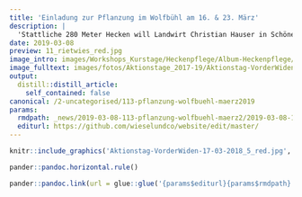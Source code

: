 ```yaml
---
title: 'Einladung zur Pflanzung im Wolfbühl am 16. & 23. März'
description: |
  'Stattliche 280 Meter Hecken will Landwirt Christian Hauser in Schönenberg initiieren und natürlich unterstützen wir ihn dabei.  An den Samstagen 16. & 23. März treffen sich Interessierte Einzelpersonen oder Familien um 9.45 Uhr im Wolfbühl 2, Schönenberg.Gepflanzt werden "leichte Büsche" aus der Forstbaumschule Rüti ZH und bei Gelegenheit ergänzen wir die Gebüschgruppen gleich mit kleinen Deckungsstrukturen. Übrigens wurde vor Ort ein Hermelin gesehen bei der Heckenplanung im Dezember 2018...  Wie immer gibt es begleitend einiges zu erfahren über Wiesel & Co - übrigens auch am Abend des 16. März an einem Vortrag in Schindellegi.  Um die Organisation des offerierten Zmittags zu vereinfachen, ist vorgängig eine Anmeldung erwünscht an keller@wieselundco.ch.  DOWNLOAD DETAILS AKTIONSTAG WOLFBÜHL SCHÖNENBERG'
date: 2019-03-08
preview: 11_rietwies_red.jpg
image_intro: images/Workshops_Kurstage/Heckenpflege/Album-Heckenpflege/11_rietwies_red.jpg
image_fulltext: images/fotos/Aktionstage_2017-19/Aktionstag-VorderWiden-17-03-2018_5_red.jpg
output:
  distill::distill_article:
    self_contained: false
canonical: /2-uncategorised/113-pflanzung-wolfbuehl-maerz2019
params:
  rmdpath: _news/2019-03-08-113-pflanzung-wolfbuehl-maerz2/2019-03-08-113-pflanzung-wolfbuehl-maerz2.Rmd
  editurl: https://github.com/wieselundco/website/edit/master/
---
```



```r
knitr::include_graphics('Aktionstag-VorderWiden-17-03-2018_5_red.jpg', error = FALSE) #images/fotos/Aktionstage_2017-19/Aktionstag-VorderWiden-17-03-2018_5_red.jpg
```



```r
pander::pandoc.horizontal.rule()

pander::pandoc.link(url = glue::glue('{params$editurl}{params$rmdpath}'),text = 'Artikel bearbeiten')
```

<!--http://wieselundco.ch/2-uncategorised/113-pflanzung-wolfbuehl-maerz2019-->
